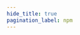 ```yaml
---
hide_title: true
pagination_label: npm
---
```



<FeatureIcon src={npm} alt="npm" title="npm" />
<LinkList
  srcList={[
    {
      title: "patch-package",
      link: "/docs/front-end/npm/patch-package",
      src: npm,
      alt: "patch-package",
    },
  ]}
/>
